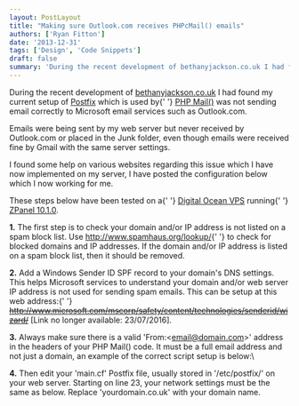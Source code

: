```yaml
---
layout: PostLayout
title: "Making sure Outlook.com receives PHPcMail() emails" 
authors: ['Ryan Fitton']
date: '2013-12-31'
tags: ['Design', 'Code Snippets']
draft: false
summary: 'During the recent development of bethanyjackson.co.uk I had found my current setup of Postfix which is used by PHP Mail() was not sending email correctly to Microsoft email services such as Outlook.com. Emails were being sent by my web server but never received by Outlook.com or placed in the Junk folder, even though emails were ...'
---
```


During the recent development of [bethanyjackson.co.uk](http://bethanyjackson.co.uk) I had found my current setup of [Postfix](http://www.postfix.org/) which is used by{\' \'} [PHP Mail()](http://php.net/manual/en/function.mail.php) was not sending email correctly to Microsoft email services such as Outlook.com.

Emails were being sent by my web server but never received by Outlook.com or placed in the Junk folder, even though emails were received fine by Gmail with the same server settings.

I found some help on various websites regarding this issue which I have now implemented on my server, I have posted the configuration below which I now working for me.

These steps below have been tested on a{\' \'} [Digital Ocean VPS](https://www.digitalocean.com/?refcode=fbe5f1c0c98d) running{\' \'} [ZPanel 10.1.0](http://www.zpanelcp.com/).

**1.** The first step is to check your domain and/or IP address is not listed on a spam block list. Use <http://www.spamhaus.org/lookup/>{\' \'} to check for blocked domains and IP addresses. If the domain and/or IP address is listed on a spam block list, then it should be removed.

**2.** Add a Windows Sender ID SPF record to your domain's DNS settings. This helps Microsoft services to understand your domain and/or web server IP address is not used for sending spam emails. This can be setup at this web address:{\' \'} ~~http://www.microsoft.com/mscorp/safety/content/technologies/senderid/wizard/~~ \[Link no longer available: 23/07/2016\].

**3.** Always make sure there is a valid 'From:\<email@domain.com\>' address in the headers of your PHP Mail() code. It must be a full email address and not just a domain, an example of the correct script setup is below:\

**4.** Then edit your 'main.cf' Postfix file, usually stored in '/etc/postfix/' on your web server. Starting on line 23, your network settings must be the same as below. Replace 'yourdomain.co.uk' with your domain name.
